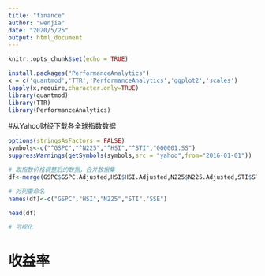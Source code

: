```yaml
---
title: "finance"
author: "wenjia"
date: "2020/5/25"
output: html_document
---
```

```r
knitr::opts_chunk$set(echo = TRUE)
```

```r
install.packages("PerformanceAnalytics")
x = c('quantmod','TTR','PerformanceAnalytics','ggplot2','scales')
lapply(x,require,character.only=TRUE)
library(quantmod)
library(TTR)
library(PerformanceAnalytics)
```

#从Yahoo财经下载各全球指数数据
```r
options(stringsAsFactors = FALSE) 
symbols<-c("^GSPC","^N225","^HSI","^STI","000001.SS")
suppressWarnings(getSymbols(symbols,src = "yahoo",from="2016-01-01"))
```

```r
# 取指数价格调整后的数据，合并数据集
df<-merge(GSPC$GSPC.Adjusted,HSI$HSI.Adjusted,N225$N225.Adjusted,STI$STI.Adjusted,`000001.SS`$`000001.SS.Adjusted`)

# 对列重命名
names(df)<-c("GSPC","HSI","N225","STI","SSE")

head(df)
```

```r
# 可视化

```

# 收益率
```r

```

